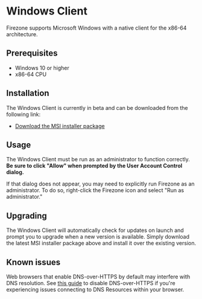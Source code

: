 # Windows Client

Firezone supports Microsoft Windows with a native client for the x86-64
architecture.

## Prerequisites

- Windows 10 or higher
- x86-64 CPU

## Installation

The Windows Client is currently in beta and can be downloaded from the following
link:

- [Download the MSI installer package](/dl/firezone-client-windows-gui/latest/x86_64)

## Usage

The Windows Client must be run as an administrator to function correctly. **Be
sure to click "Allow" when prompted by the User Account Control dialog.**

If that dialog does not appear, you may need to explicitly run Firezone as an
administrator. To do so, right-click the Firezone icon and select "Run as
administrator."

## Upgrading

The Windows Client will automatically check for updates on launch and prompt you
to upgrade when a new version is available. Simply download the latest MSI
installer package above and install it over the existing version.

## Known issues

Web browsers that enable DNS-over-HTTPS by default may interfere with DNS
resolution. See
[this guide](/kb/administer/troubleshooting#some-browsers-break-dns-routing) to
disable DNS-over-HTTPS if you're experiencing issues connecting to DNS Resources
within your browser.
